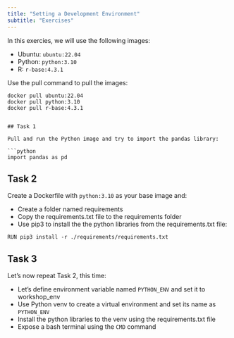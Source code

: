 ```yaml
---
title: "Setting a Development Environment"
subtitle: "Exercises"
---
```


In this exercies, we will use the following images:

- Ubuntu: `ubuntu:22.04`
- Python: `python:3.10`
- R: `r-base:4.3.1`


Use the pull command to pull the images:
``` shell
docker pull ubuntu:22.04
docker pull python:3.10
docker pull r-base:4.3.1


## Task 1

Pull and run the Python image and try to import the pandas library:

```python
import pandas as pd
```


## Task 2

Create a Dockerfile with `python:3.10` as your base image and:

- Create a folder named requirements
- Copy the requirements.txt file to the requirements folder
- Use pip3 to install the the python libraries from the requirements.txt file:

```shell
RUN pip3 install -r ./requirements/requirements.txt
```


## Task 3

Let's now repeat Task 2, this time:

- Let's define environment variable named `PYTHON_ENV` and set it to workshop_env
- Use Python venv to create a virtual environment and set its name as `PYTHON_ENV`
- Install the python libraries to the venv using the requirements.txt file
- Expose a bash terminal using the `CMD` command
